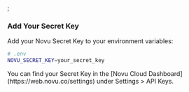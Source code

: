 ;

### Add Your Secret Key

Add your Novu Secret Key to your environment variables:

```bash
# .env
NOVU_SECRET_KEY=your_secret_key
```

<Callout type="info">
  You can find your Secret Key in the [Novu Cloud Dashboard](https://web.novu.co/settings) under Settings > API Keys.
</Callout> 